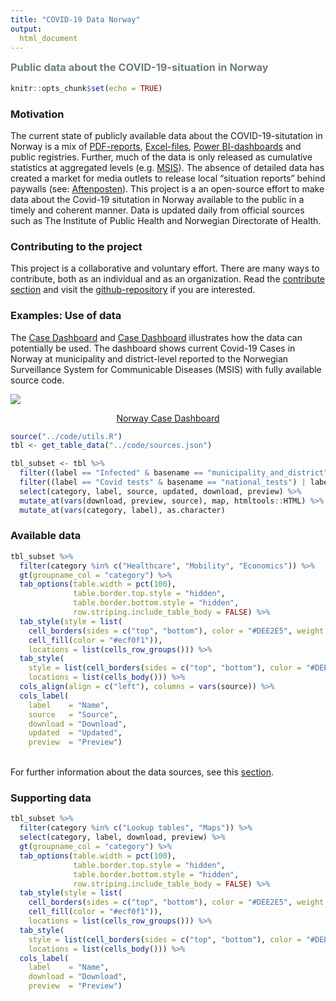 ```yaml
---
title: "COVID-19 Data Norway"
output:
  html_document
---
```

<script>
$(document).ready(function(){
$('[data-toggle="tooltip"]').tooltip(); 
});
</script>

<h3 style = "color: #6f7d7e;margin-top:8px;">Public data about the COVID-19-situation in Norway </h3>
```r
knitr::opts_chunk$set(echo = TRUE)
```

### Motivation
The current state of publicly available data about the COVID-19-situtation in Norway is a mix of [PDF-reports](https://www.fhi.no/sv/smittsomme-sykdommer/corona/dags--og-ukerapporter/dags--og-ukerapporter-om-koronavirus/), [Excel-files](https://www.nav.no/no/nav-og-samfunn/statistikk/arbeidssokere-og-stillinger-statistikk/permitterte), [Power BI-dashboards](https://www.helsedirektoratet.no/statistikk/antall-innlagte-pasienter-pa-sykehus-med-pavist-covid-19) and public registries. Further, much of the data is only released as cumulative statistics at aggregated levels (e.g. [MSIS](http://www.msis.no/)). The absence of detailed data has created a market for media outlets to release local "situation reports" behind paywalls (see: [Aftenposten](https://www.aftenposten.no/norge/i/K3mnr4/i-det-meste-av-landet-bremser-viruset-opp-i-oslo-sprer-det-seg-raskt-fra-bydel-til-bydel)). This project is a an open-source effort to make data about the Covid-19 situtation in Norway available to the public in a timely and coherent manner. Data is updated daily from official sources such as The Institute of Public Health and Norwegian Directorate of Health.

<div class="row">
<div class="col-sm-6">
### Contributing to the project
This project is a collaborative and voluntary effort. There are many ways to contribute, both as an individual and as an organization. Read the [contribute section](contribute.html) and visit the [github-repository](https://github.com/thohan88/covid19-nor-data) if you are interested.

### Examples: Use of data
The [Case Dashboard](examples/01_case_dashboard/) and [Case Dashboard](examples/02_case_map/) illustrates how the data can potentially be used. The dashboard shows current Covid-19 Cases in Norway at municipality and district-level reported to the Norwegian Surveillance System for Communicable Diseases (MSIS) with fully available source code.
</div>
<div class="col-sm-6">
<a href = "examples/01_case_dashboard/"><img src="img/MSIS_dashboard_full.PNG"/></a>
<a href = "examples/01_case_dashboard/"><p align="center">Norway Case Dashboard</p></a>
</div>
</div>


```r
source("../code/utils.R")
tbl <- get_table_data("../code/sources.json")
```

```r
tbl_subset <- tbl %>%  
  filter((label == "Infected" & basename == "municipality_and_district") | label != c("Infected")) %>% 
  filter((label == "Covid tests" & basename == "national_tests") | label != c("Covid tests")) %>% 
  select(category, label, source, updated, download, preview) %>% 
  mutate_at(vars(download, preview, source), map, htmltools::HTML) %>% 
  mutate_at(vars(category, label), as.character)
```


### Available data

```r
tbl_subset %>% 
  filter(category %in% c("Healthcare", "Mobility", "Economics")) %>% 
  gt(groupname_col = "category") %>%
  tab_options(table.width = pct(100),
              table.border.top.style = "hidden",
              table.border.bottom.style = "hidden",
              row.striping.include_table_body = FALSE) %>%
  tab_style(style = list(
    cell_borders(sides = c("top", "bottom"), color = "#DEE2E5", weight = px(1)),
    cell_fill(color = "#ecf0f1")),
    locations = list(cells_row_groups())) %>%
  tab_style(
    style = list(cell_borders(sides = c("top", "bottom"), color = "#DEE2E5", weight = px(1))),
    locations = list(cells_body())) %>%
  cols_align(align = c("left"), columns = vars(source)) %>% 
  cols_label(
    label    = "Name",
    source   = "Source",
    download = "Download",
    updated  = "Updated",
    preview  = "Preview")
```
<br>
For further information about the data sources, see this [section](data.html).

### Supporting data

```r
tbl_subset %>% 
  filter(category %in% c("Lookup tables", "Maps")) %>% 
  select(category, label, download, preview) %>% 
  gt(groupname_col = "category") %>%
  tab_options(table.width = pct(100),
              table.border.top.style = "hidden",
              table.border.bottom.style = "hidden",
              row.striping.include_table_body = FALSE) %>%
  tab_style(style = list(
    cell_borders(sides = c("top", "bottom"), color = "#DEE2E5", weight = px(1)),
    cell_fill(color = "#ecf0f1")),
    locations = list(cells_row_groups())) %>%
  tab_style(
    style = list(cell_borders(sides = c("top", "bottom"), color = "#DEE2E5", weight = px(1))),
    locations = list(cells_body())) %>%
  cols_label(
    label    = "Name",
    download = "Download",
    preview  = "Preview")
```

